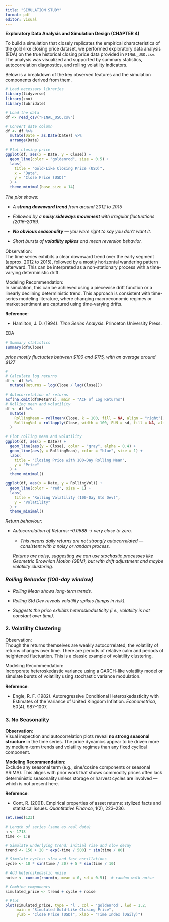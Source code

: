 ```yaml
---
title: "SIMULATION STUDY"
format: pdf
editor: visual
---
```


**Exploratory Data Analysis and Simulation Design (CHAPTER 4)**

To build a simulation that closely replicates the empirical characteristics of the gold-like closing price dataset, we performed exploratory data analysis (EDA) on the true historical closing price data provided in `FINAL_USO.csv`. The analysis was visualized and supported by summary statistics, autocorrelation diagnostics, and rolling volatility indicators.

Below is a breakdown of the key observed features and the simulation components derived from them.

```r
# Load necessary libraries
library(tidyverse)
library(zoo)
library(lubridate)

# Load the data
df <- read_csv("FINAL_USO.csv")

# Convert date column
df <- df %>%
  mutate(Date = as.Date(Date)) %>%
  arrange(Date)

# Plot closing price
ggplot(df, aes(x = Date, y = Close)) +
  geom_line(color = "goldenrod", size = 0.5) +
  labs(
    title = "Gold-Like Closing Price (USD)",
    x = "Date",
    y = "Close Price (USD)"
  ) +
  theme_minimal(base_size = 14)

```

*The plot shows:*

-   *A **strong downward trend** from around 2012 to 2015*

-   *Followed by a **noisy sideways movement** with irregular fluctuations (2016–2019).*

-   ***No obvious seasonality** — you were right to say you don’t want it.*

-   *Short bursts of **volatility spikes** and mean reversion behavior.*

Observation:\
The time series exhibits a clear downward trend over the early segment (approx. 2012 to 2015), followed by a mostly horizontal wandering pattern afterward. This can be interpreted as a non-stationary process with a time-varying deterministic drift.

Modeling Recommendation:\
In simulation, this can be achieved using a piecewise drift function or a linearly declining deterministic trend. This approach is consistent with time-series modeling literature, where changing macroeconomic regimes or market sentiment are captured using time-varying drifts.

**Reference**:

-   Hamilton, J. D. (1994). *Time Series Analysis*. Princeton University Press.

EDA

```r
# Summary statistics
summary(df$Close)

```

*price mostly fluctuates between \$100 and \$175, with an average around \$127*

```r
#
# Calculate log returns
df <- df %>%
  mutate(Returns = log(Close / lag(Close)))

# Autocorrelation of returns
acf(na.omit(df$Returns), main = "ACF of Log Returns")
# Rolling mean and volatility
df <- df %>%
  mutate(
    RollingMean = rollmean(Close, k = 100, fill = NA, align = "right"),
    RollingVol = rollapply(Close, width = 100, FUN = sd, fill = NA, align = "right")
  )

# Plot rolling mean and volatility
ggplot(df, aes(x = Date)) +
  geom_line(aes(y = Close), color = "gray", alpha = 0.4) +
  geom_line(aes(y = RollingMean), color = "blue", size = 1) +
  labs(
    title = "Closing Price with 100-Day Rolling Mean",
    y = "Price"
  ) +
  theme_minimal()

ggplot(df, aes(x = Date, y = RollingVol)) +
  geom_line(color = "red", size = 1) +
  labs(
    title = "Rolling Volatility (100-Day Std Dev)",
    y = "Volatility"
  ) +
  theme_minimal()

```

*Return behaviour:*

-   *Autocorrelation of Returns: -0.0688 → very close to zero.*

    -   *This means daily returns are not strongly autocorrelated — consistent with a noisy or random process.*

    *Returns are noisy, suggesting we can use stochastic processes like Geometric Brownian Motion (GBM), but with drift adjustment and maybe volatility clustering.*

### *Rolling Behavior (100-day window)*

-   *Rolling Mean shows long-term trends.*

-   *Rolling Std Dev reveals volatility spikes (jumps in risk).*

-   *Suggests the price exhibits heteroskedasticity (i.e., volatility is not constant over time).*

### 2. **Volatility Clustering**

Observation:\
Though the returns themselves are weakly autocorrelated, the volatility of returns changes over time. There are periods of relative calm and periods of heightened fluctuation. This is a classic example of volatility clustering.

Modeling Recommendation:\
Incorporate heteroskedastic variance using a GARCH-like volatility model or simulate bursts of volatility using stochastic variance modulation.

**Reference**:

-   Engle, R. F. (1982). Autoregressive Conditional Heteroskedasticity with Estimates of the Variance of United Kingdom Inflation. *Econometrica*, 50(4), 987–1007.

### 3. **No Seasonality**

**Observation**:\
Visual inspection and autocorrelation plots reveal **no strong seasonal structure** in the time series. The price dynamics appear to be driven more by medium-term trends and volatility regimes than any fixed cyclical component.

**Modeling Recommendation**:\
Exclude any seasonal term (e.g., sine/cosine components or seasonal ARIMA). This aligns with prior work that shows commodity prices often lack deterministic seasonality unless storage or harvest cycles are involved — which is not present here.

**Reference**:

-   Cont, R. (2001). Empirical properties of asset returns: stylized facts and statistical issues. *Quantitative Finance*, 1(2), 223–236.

```r
set.seed(123)

# Length of series (same as real data)
n <- 1718
time <- 1:n

# Simulate underlying trend: initial rise and slow decay
trend <- 150 + 20 * exp(-time / 500) * sin(time / 80)

# Simulate cycles: slow and fast oscillations
cycle <- 10 * sin(time / 30) + 5 * sin(time / 10)

# Add heteroskedastic noise
noise <- cumsum(rnorm(n, mean = 0, sd = 0.5))  # random walk noise

# Combine components
simulated_price <- trend + cycle + noise

# Plot
plot(simulated_price, type = 'l', col = 'goldenrod', lwd = 1.2,
     main = "Simulated Gold-Like Closing Price",
     ylab = "Close Price (USD)", xlab = "Time Index (Daily)")


```
